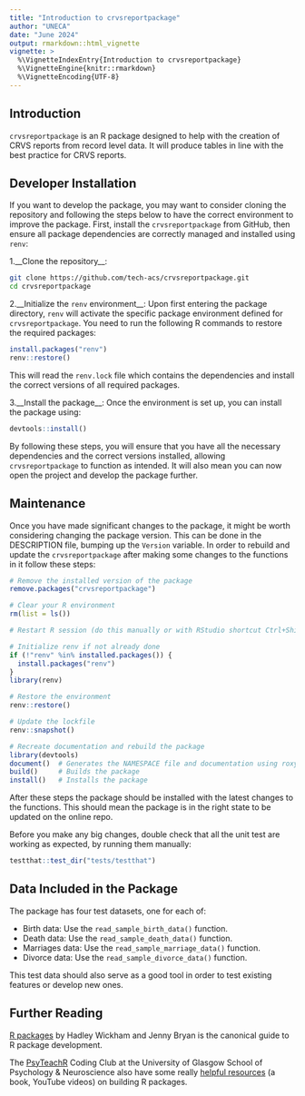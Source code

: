 ```yaml
---
title: "Introduction to crvsreportpackage"
author: "UNECA"
date: "June 2024"
output: rmarkdown::html_vignette
vignette: >
  %\VignetteIndexEntry{Introduction to crvsreportpackage}
  %\VignetteEngine{knitr::rmarkdown}
  %\VignetteEncoding{UTF-8}
---
```


## Introduction

`crvsreportpackage` is an R package designed to help with the creation of
CRVS reports from record level data. It will produce tables in line with the
best practice for CRVS reports.

## Developer Installation

If you want to develop the package, you may want to consider cloning the repository and following the steps below to have the correct environment to improve the package. First, install the `crvsreportpackage` from GitHub, then ensure all package dependencies are correctly managed and installed using `renv`:

1.__Clone the repository__:

```sh
git clone https://github.com/tech-acs/crvsreportpackage.git
cd crvsreportpackage
```

2.__Initialize the `renv` environment__: Upon first entering the package directory, `renv` will activate the specific package environment defined for `crvsreportpackage`. You need to run the following R commands to restore the required packages:

```R
install.packages("renv")
renv::restore()
```

This will read the `renv.lock` file which contains the dependencies and install the correct versions of all required packages.

3.__Install the package__: Once the environment is set up, you can install the package using:

```R
devtools::install()
```

By following these steps, you will ensure that you have all the necessary dependencies and the correct versions installed, allowing `crvsreportpackage` to function as intended. It will also mean you can now open the project and develop the package further.

## Maintenance

Once you have made significant changes to the package, it might be worth considering changing the package version.
This can be done in the DESCRIPTION file, bumping up the `Version` variable.
In order to rebuild and update the `crvsreportpackage` after making some changes to the functions in it follow these steps:

```r
# Remove the installed version of the package
remove.packages("crvsreportpackage")

# Clear your R environment
rm(list = ls())

# Restart R session (do this manually or with RStudio shortcut Ctrl+Shift+F10)

# Initialize renv if not already done
if (!"renv" %in% installed.packages()) {
  install.packages("renv")
}
library(renv)

# Restore the environment
renv::restore()

# Update the lockfile
renv::snapshot()

# Recreate documentation and rebuild the package
library(devtools)
document()  # Generates the NAMESPACE file and documentation using roxygen2
build()     # Builds the package
install()   # Installs the package
```

After these steps the package should be installed with the latest changes to the functions.
This should mean the package is in the right state to be updated on the online repo.

Before you make any big changes, double check that all the unit test are working
as expected, by running them manually:

```R
testthat::test_dir("tests/testthat")
```

## Data Included in the Package

The package has four test datasets, one for each of:

- Birth data: Use the `read_sample_birth_data()` function.
- Death data: Use the `read_sample_death_data()` function.
- Marriages data: Use the `read_sample_marriage_data()` function.
- Divorce data: Use the `read_sample_divorce_data()` function.

This test data should also serve as a good tool in order to test existing features
or develop new ones.

## Further Reading

[R packages](https://r-pkgs.org/) by Hadley Wickham and Jenny Bryan is the canonical guide to R package development.

The [PsyTeachR](https://psyteachr.github.io) Coding Club at the University of Glasgow School of Psychology & Neuroscience also have some really [helpful resources](
https://psyteachr.github.io/intro-r-pkgs/) (a book, YouTube videos) on building R packages.

